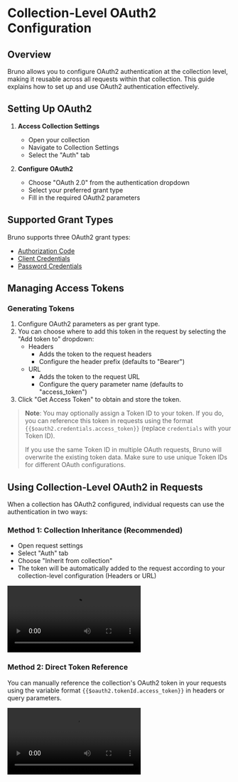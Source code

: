 # Collection-Level OAuth2 Configuration

## Overview

Bruno allows you to configure OAuth2 authentication at the collection level, making it reusable across all requests within that collection. This guide explains how to set up and use OAuth2 authentication effectively.

## Setting Up OAuth2

1. **Access Collection Settings**

   - Open your collection
   - Navigate to Collection Settings
   - Select the "Auth" tab

2. **Configure OAuth2**
   - Choose "OAuth 2.0" from the authentication dropdown
   - Select your preferred grant type
   - Fill in the required OAuth2 parameters

## Supported Grant Types

Bruno supports three OAuth2 grant types:

- [Authorization Code](/auth/oauth2-experimental/authorization-code)
- [Client Credentials](/auth/oauth2-experimental/client-credentials)
- [Password Credentials](/auth/oauth2-experimental/password-credentials)

## Managing Access Tokens

### Generating Tokens

1. Configure OAuth2 parameters as per grant type.
2. You can choose where to add this token in the request by selecting the "Add token to" dropdown:
   - Headers
     - Adds the token to the request headers
     - Configure the header prefix (defaults to "Bearer")
   - URL
     - Adds the token to the request URL
     - Configure the query parameter name (defaults to "access_token")
3. Click "Get Access Token" to obtain and store the token.

> **Note**: You may optionally assign a Token ID to your token. If you do, you can reference this token in requests using the format `{{$oauth2.credentials.access_token}}` (replace `credentials` with your Token ID).
>
> If you use the same Token ID in multiple OAuth requests, Bruno will overwrite the existing token data. Make sure to use unique Token IDs for different OAuth configurations.

## Using Collection-Level OAuth2 in Requests

When a collection has OAuth2 configured, individual requests can use the authentication in two ways:

### Method 1: Collection Inheritance (Recommended)

- Open request settings
- Select "Auth" tab
- Choose "Inherit from collection"
- The token will be automatically added to the request according to your collection-level configuration (Headers or URL)

<video controls className="mt-10">
  <source
    src="/screenrecordings/oauth2-experimental/collection-level-via-inherit.mov"
    type="video/mp4"
  />
  Your browser does not support the video tag.
</video>

### Method 2: Direct Token Reference

You can manually reference the collection's OAuth2 token in your requests using the variable format `{{$oauth2.tokenId.access_token}}` in headers or query parameters.

<video controls className="mt-10">
  <source
    src="/screenrecordings/oauth2-experimental/collection-level-via-tokenid.mov"
    type="video/mp4"
  />
  Your browser does not support the video tag.
</video>

<br />
<br />
<br />
